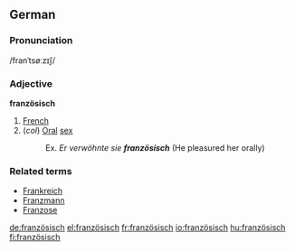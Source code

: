 {{see|Französisch}}
==German==

===Pronunciation===
/franˈtsøːzɪʃ/

===Adjective===
'''französisch'''

# [[French]]
# (''col'') [[Oral]] [[sex]]
#:Ex. ''Er verwöhnte sie '''französisch''''' (He pleasured her orally)

===Related terms===
*[[Frankreich]]
*[[Franzmann]]
*[[Franzose]]

[[de:französisch]]
[[el:französisch]]
[[fr:französisch]]
[[io:französisch]]
[[hu:französisch]]
[[fi:französisch]]